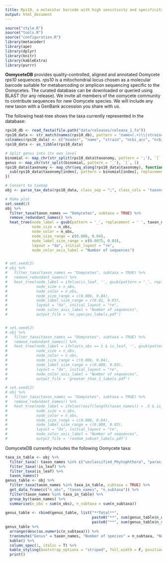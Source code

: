 ```yaml
---
title: Rps10, a molecular barcode with high sensitivity and specificity for oomycetes
output: html_document
---
```


```r
source("style.R")
source("tools.R")
source("configuration.R")
library(metacoder)
library(ape)
library(dplyr)
library(knitr)
library(kableExtra)
library(purrr)
```

**OomyceteDB** provides quality-controlled, aligned and annotated Oomycete *rps10* sequences.
*rps10* is a mitochondrial locus chosen as a molecular barcode suitable for metabarcoding or amplicon sequencing specific to the Oomycetes.
The curated database can be downloaded or queried using BLAST (for any release).
We invite all members of the oomycete community to contribute sequences for new Oomycete species.
We will include any new taxon with a GenBank accession you share with us.

The following heat-tree shows the taxa currently represented in the database:


<!-- <iframe class = "shiny_frame" src="http://oomy.cgrb.oregonstate.edu:3838/grunwald/OomyceteDB_dev/contents" frameBorder="0">
</iframe> -->

```r
rps10_db <- read_fasta(file.path("data/releases/release_1.fa"))
rps10_data <- str_match(names(rps10_db), pattern = "name=(.+)\\|strain=(.+)\\|ncbi_acc=(.+)\\|ncbi_taxid=(.+)\\|oodb_id=(.+)\\|taxonomy=(.+)$")
colnames(rps10_data) <- c("header", "name", "strain", "ncbi_acc", "ncbi_taxid", "oodb_id", "taxonomy")
rps10_data <- as_tibble(rps10_data)

# Split genus into its own level
binomial <- map_chr(str_split(rps10_data$taxonomy, pattern = ';'), `[`, 7)
genus <- map_chr(str_split(binomial, pattern = '_'), `[`, 1)
rps10_data$taxonomy <- map_chr(seq_along(rps10_data$taxonomy), function(index) {
  sub(rps10_data$taxonomy[index], pattern = binomial[index], replacement = paste0(genus[index], ';', binomial[index]))
})

# Convert to taxmap
obj <- parse_tax_data(rps10_data, class_sep = ";", class_cols = 'taxonomy')

# Make plot
set.seed(2)
obj %>%
  filter_taxa(taxon_names == "Oomycetes", subtaxa = TRUE) %>%
  remove_redundant_names() %>%
  heat_tree(node_label = gsub(pattern = '_', replacement = ' ', taxon_names),
            node_size = n_obs, 
            node_color = n_obs,
            node_size_range = c(0.006, 0.04),
            node_label_size_range = c(0.0075, 0.03),
            layout = "da", initial_layout = "re",
            node_color_axis_label = "Number of sequences")


# set.seed(2)
# obj %>%
#   filter_taxa(taxon_names == "Oomycetes", subtaxa = TRUE) %>%
#   remove_redundant_names() %>%
#   heat_tree(node_label = ifelse(is_leaf, '', gsub(pattern = '_', replacement = ' ', taxon_names)),
#             node_size = n_obs, 
#             node_color = n_obs,
#             node_size_range = c(0.006, 0.04),
#             node_label_size_range = c(0.01, 0.03),
#             layout = "da", initial_layout = "re",
#             node_color_axis_label = "Number of sequences",
#             output_file = 'no_species_labels.pdf')


# set.seed(2)
# obj %>%
#   filter_taxa(taxon_names == "Oomycetes", subtaxa = TRUE) %>%
#   remove_redundant_names() %>%
#   heat_tree(node_label = ifelse(n_obs == 1 & is_leaf, '', gsub(pattern = '_', replacement = ' ', taxon_names)),
#             node_size = n_obs, 
#             node_color = n_obs,
#             node_size_range = c(0.006, 0.04),
#             node_label_size_range = c(0.008, 0.03),
#             layout = "da", initial_layout = "re",
#             node_color_axis_label = "Number of sequences",
#             output_file = 'greater_than_1_labels.pdf')

# set.seed(2)
# obj %>%
#   filter_taxa(taxon_names == "Oomycetes", subtaxa = TRUE) %>%
#   remove_redundant_names() %>%
#   heat_tree(node_label = ifelse(runif(length(taxon_names)) > .5 & is_leaf, '', gsub(pattern = '_', replacement = ' ', taxon_names)),
#             node_size = n_obs, 
#             node_color = n_obs,
#             node_size_range = c(0.006, 0.04),
#             node_label_size_range = c(0.008, 0.03),
#             layout = "da", initial_layout = "re",
#             node_color_axis_label = "Number of sequences",
#             output_file = 'random_subset_labels.pdf')
```

OomyceteDB currently includes the following Oomycete taxa:

```r
taxa_in_table <- obj %>%
  filter_taxa(! taxon_names %in% c("unclassified_Phytophthora", "parasitica_species_group")) %>%
  filter_taxa(!is_leaf) %>% 
  filter_taxa(is_leaf) %>%
  taxon_names()
genus_table <- obj %>%
  filter_taxa(taxon_names %in% taxa_in_table, subtaxa = TRUE) %>%
  get_data_frame(c("n_obs", "taxon_names", "n_subtaxa")) %>%
  filter(taxon_names %in% taxa_in_table) %>%
  group_by(taxon_names) %>%
  summarise(n_obs = sum(n_obs), n_subtaxa = sum(n_subtaxa))
  
genus_table <- rbind(genus_table, list("**Total**",
                                       paste0("**", sum(genus_table$n_obs), "**"),
                                       paste0("**", sum(genus_table$n_subtaxa), "**")))
genus_table %>%
  arrange(desc(as.numeric(n_subtaxa))) %>%
  transmute("Genus" = taxon_names, "Number of species" = n_subtaxa, "Number of sequences" = n_obs) %>%
  kable() %>%
  column_spec(1, italic = T) %>%
  kable_styling(bootstrap_options = "striped", full_width = F, position = "center") %>%
  print()
```



